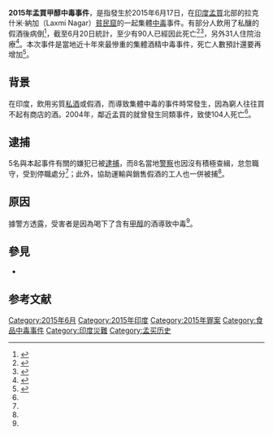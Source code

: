 '''2015年孟買甲醇中毒事件'''，是指發生於2015年6月17日，在[[印度|印度]][[孟買|孟買]]{{link-en|孟買西郊區|Western Suburbs (Mumbai)|西郊}}北部{{link-en|馬拉德 (孟買)|Malad|馬拉德}}的拉克什米·納加（Laxmi Nagar）[[貧民窟|貧民窟]]的一起集體[[中毒|中毒]]事件。有部分人飲用了私釀的假酒後病倒<ref name=latimes>{{cite web | url=http://www.latimes.com/world/asia/la-fg-toxic-hooch-in-india-leaves-84-dead-20150620-story.html | title=84 dead in India after drinking toxic homemade liquor | work=Los Angeles Times | date=20 June 2015 | accessdate=21 June 2015 | author=Bengali, Shashank | archive-date=2015-06-22 | archive-url=https://web.archive.org/web/20150622004913/http://www.latimes.com/world/asia/la-fg-toxic-hooch-in-india-leaves-84-dead-20150620-story.html | dead-url=no }}</ref>，截至6月20日統計，至少有90人已經因此死亡<ref>{{cite web | url=http://www.bbc.com/news/world-asia-india-33179175 | title=India toxic alcohol kills 84 in Mumbai | work=BBC News | date=20 June 2015 | accessdate=20 June 2015 | archive-date=2015-06-22 | archive-url=https://web.archive.org/web/20150622132357/http://www.bbc.com/news/world-asia-india-33179175 | dead-url=no }}</ref><ref name="aljazeera">{{cite web | url=http://www.aljazeera.com/news/2015/06/toxic-alcohol-kills-scores-india-mumbai-150620131103400.html | title=Toxic alcohol kills scores in India's Mumbai | work=Al Jazeera | date=20 June 2015 | accessdate=20 June 2015 | archive-date=2015-06-21 | archive-url=https://web.archive.org/web/20150621053501/http://www.aljazeera.com/news/2015/06/toxic-alcohol-kills-scores-india-mumbai-150620131103400.html | dead-url=no }}</ref>，另外31人住院治療<ref>{{cite web | url=http://abcnews.go.com/International/wireStory/tainted-liquor-kills-84-indias-financial-hub-mumbai-31908466 | title=Tainted Liquor Kills 84 in India's Financial Hub of Mumbai | work=ABC News | date=20 June 2015 | accessdate=20 June 2015 | archive-date=2015-06-20 | archive-url=https://web.archive.org/web/20150620131741/http://abcnews.go.com/International/wireStory/tainted-liquor-kills-84-indias-financial-hub-mumbai-31908466 | dead-url=no }}</ref>。本次事件是當地近十年來最慘重的集體酒精中毒事件，死亡人數預計還要再增加<ref name=nytimes>{{cite web | url=http://www.nytimes.com/2015/06/21/world/asia/toxic-liquor-in-india-kills-at-least-84.html?_r=0 | title=Toxic Liquor in India Kills at Least 84 | work=New York Times | date=20 June 2015 | accessdate=20 June 2015 | author=Najar, Nida | archive-date=2015-06-20 | archive-url=https://web.archive.org/web/20150620202343/http://www.nytimes.com/2015/06/21/world/asia/toxic-liquor-in-india-kills-at-least-84.html?_r=0 | dead-url=no }}</ref>。

== 背景 ==
在印度，飲用劣質[[私酒|私酒]]或假酒，而導致集體中毒的事件時常發生，因為窮人往往買不起有{{link-en|販酒執照|Liquor license}}商店的酒。2004年，鄰近孟買的{{link-en|維克羅利|Vikhroli}}就曾發生同類事件，致使104人死亡<ref name=aljazeera />。
== 逮捕 ==
5名與本起事件有關的嫌犯已被[[逮捕|逮捕]]，而8名當地[[警察|警察]]也因沒有積極查緝，怠忽職守，受到停職處分<ref name=nytimes/>；此外，協助運輸與銷售假酒的工人也一併被捕<ref name=aljazeera/>。

== 原因 ==
據警方透露，受害者是因為喝下了含有[[甲醇|甲醇]]的酒導致中毒<ref name=latimes />。

== 參見 ==
*{{link-en|甲醇中毒事件列表|List of methanol poisoning incidents}}

==参考文献==
{{Reflist|2}}
{{酒與健康}}
[[Category:2015年6月|Category:2015年6月]]
[[Category:2015年印度|Category:2015年印度]]
[[Category:2015年罪案|Category:2015年罪案]]
[[Category:食品中毒事件|Category:食品中毒事件]]
[[Category:印度災難|Category:印度災難]]
[[Category:孟买历史|Category:孟买历史]]